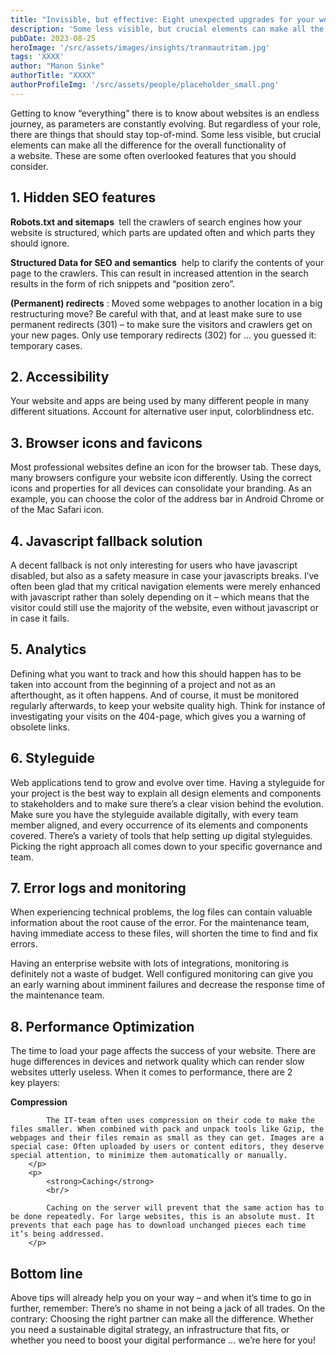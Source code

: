 ```yaml
---
title: "Invisible, but effective: Eight unexpected upgrades for your website"
description: 'Some less visible, but crucial elements can make all the difference for the overall functionality of a website. These are some often overlooked features that you should consider.'
pubDate: 2023-08-25
heroImage: '/src/assets/images/insights/tranmautritam.jpg'
tags: 'XXXX'
author: "Manon Sinke"
authorTitle: "XXXX"
authorProfileImg: '/src/assets/people/placeholder_small.png'
---
```


<LayoutSection backgroundColor="dark">
<p>Getting to know “everything” there is to know about websites is an endless journey, as parameters are constantly evolving. But regardless of your role, there are things that should stay top-of-mind. Some less visible, but crucial elements can make all the difference for the overall functionality of a website. These are some often overlooked features that you should consider.</p>
</LayoutSection>

<LayoutSection>
        <h2>1. Hidden SEO features</h2>
        <p>
            <strong>Robots.txt and sitemaps </strong> 
            tell the crawlers of search engines how your website is structured, which parts are updated often and which parts they should ignore.
        </p>
        <p>
            <strong>Structured Data for SEO and semantics</strong>
             help to clarify the contents of your page to the crawlers. This can result in increased attention in the search results in the form of rich snippets and “position zero”.
        </p>
        <p>
            <strong>(Permanent) redirects</strong>
            : Moved some webpages to another location in a big restructuring move? Be careful with that, and at least make sure to use permanent redirects (301) – to make sure the visitors and crawlers get on your new pages. Only use temporary redirects (302) for &#8230; you guessed it: temporary cases.
        </p>
        <h2>2. Accessibility</h2>
        <p>Your website and apps are being used by many different people in many different situations. Account for alternative user input, colorblindness etc.</p>
        <h2>3. Browser icons and favicons</h2>
        <p>Most professional websites define an icon for the browser tab. These days, many browsers configure your website icon differently. Using the correct icons and properties for all devices can consolidate your branding. As an example, you can choose the color of the address bar in Android Chrome or of the Mac Safari icon.</p>
        <h2>4. Javascript fallback solution</h2>
        <p>A decent fallback is not only interesting for users who have javascript disabled, but also as a safety measure in case your javascripts breaks. I’ve often been glad that my critical navigation elements were merely enhanced with javascript rather than solely depending on it – which means that the visitor could still use the majority of the website, even without javascript or in case it fails.</p>
        <h2>5. Analytics</h2>
        <p>Defining what you want to track and how this should happen has to be taken into account from the beginning of a project and not as an afterthought, as it often happens. And of course, it must be monitored regularly afterwards, to keep your website quality high. Think for instance of investigating your visits on the 404-page, which gives you a warning of obsolete links.</p>
        <h2>6. Styleguide</h2>
        <p>Web applications tend to grow and evolve over time. Having a styleguide for your project is the best way to explain all design elements and components to stakeholders and to make sure there’s a clear vision behind the evolution. Make sure you have the styleguide available digitally, with every team member aligned, and every occurrence of its elements and components covered. There’s a variety of tools that help setting up digital styleguides. Picking the right approach all comes down to your specific governance and team.</p>
        <h2>7. Error logs and monitoring</h2>
        <p>When experiencing technical problems, the log files can contain valuable information about the root cause of the error. For the maintenance team, having immediate access to these files, will shorten the time to find and fix errors.</p>
        <p>Having an enterprise website with lots of integrations, monitoring is definitely not a waste of budget. Well configured monitoring can give you an early warning about imminent failures and decrease the response time of the maintenance team.</p>
        <h2>8. Performance Optimization</h2>
        <p>The time to load your page affects the success of your website. There are huge differences in devices and network quality which can render slow websites utterly useless. When it comes to performance, there are 2 key players:</p>
        <p>
            <strong>Compression</strong>
            <br/>

            The IT-team often uses compression on their code to make the files smaller. When combined with pack and unpack tools like Gzip, the webpages and their files remain as small as they can get. Images are a special case: Often uploaded by users or content editors, they deserve special attention, to minimize them automatically or manually.
        </p>
        <p>
            <strong>Caching</strong>
            <br/>

            Caching on the server will prevent that the same action has to be done repeatedly. For large websites, this is an absolute must. It prevents that each page has to download unchanged pieces each time it’s being addressed.
        </p>
</LayoutSection>

<LayoutSection backgroundColor="dark">
<h2>Bottom line</h2>
<p>Above tips will already help you on your way – and when it’s time to go in further, remember: There’s no shame in not being a jack of all trades. On the contrary: Choosing the right partner can make all the difference. Whether you need a sustainable digital strategy, an infrastructure that fits, or whether you need to boost your digital performance … we’re here for you!</p>
</LayoutSection>